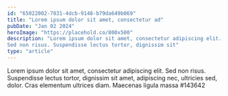 ```yaml
---
id: "65022002-7831-4dcb-9148-b79da649b069"
title: "Lorem ipsum dolor sit amet, consectetur ad"
pubDate: "Jan 02 2024"
heroImage: "https://placehold.co/800x500"
description: "Lorem ipsum dolor sit amet, consectetur adipiscing elit.
Sed non risus. Suspendisse lectus tortor, dignissim sit"
type: "article"
---
```


Lorem ipsum dolor sit amet, consectetur adipiscing elit.
Sed non risus. Suspendisse lectus tortor, dignissim sit
amet, adipiscing nec, ultricies sed, dolor. Cras elementum
ultrices diam. Maecenas ligula massa
#143642
